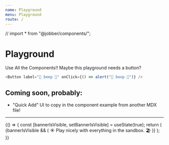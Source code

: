 ```yaml
---
name: Playground
menu: Playground
route: /
---
```


// import * from "@jobber/components/";

# Playground

Use All the Components!! Maybe this playground needs a button?

```ts
<Button label="🤖 beep 🤖" onClick={() => alert("👾 boop 👾")} />
```

## Coming soon, probably:

- "Quick Add" UI to copy in the component example from another MDX file!

---

<Playground>
  {() => {
    const [bannerIsVisible, setBannerIsVisible] = useState(true);
    return (
      <Content>
        {bannerIsVisible && (
          <Banner type="notice">
            ☀️ Play nicely with everything in the sandbox. 🏖
          </Banner>
        )}
        <Card>
          <Checkbox
            checked={bannerIsVisible}
            label="Dark Mode?"
            onChange={setBannerIsVisible}
          />
        </Card>
      </Content>
    );
  }}
</Playground>
